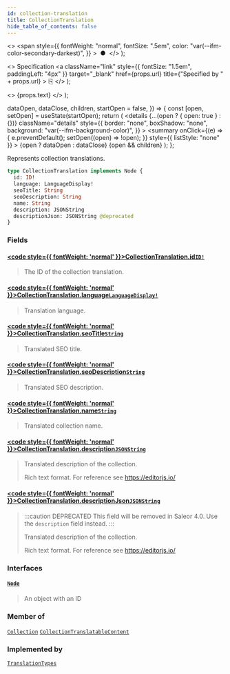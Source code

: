 ```yaml
---
id: collection-translation
title: CollectionTranslation
hide_table_of_contents: false
---
```


  <>
    <span
      style={{
        fontWeight: "normal",
        fontSize: ".5em",
        color: "var(--ifm-color-secondary-darkest)",
      }}
    >
      &nbsp;●&nbsp;
    </span>
  </>
);

  <>
    Specification
    <a
      className="link"
      style={{ fontSize: "1.5em", paddingLeft: "4px" }}
      target="\_blank"
      href={props.url}
      title={"Specified by " + props.url}
    >
      ⎘
    </a>
  </>
);

  <>
    <span className={props.class}>{props.text}</span>
  </>
);


  dataOpen,
  dataClose,
  children,
  startOpen = false,
}) => {
  const [open, setOpen] = useState(startOpen);
  return (
    <details
      {...(open ? { open: true } : {})}
      className="details"
      style={{
        border: "none",
        boxShadow: "none",
        background: "var(--ifm-background-color)",
      }}
    >
      <summary
        onClick={(e) => {
          e.preventDefault();
          setOpen((open) => !open);
        }}
        style={{ listStyle: "none" }}
      >
        {open ? dataOpen : dataClose}
      </summary>
      {open && children}
    </details>
  );
};

Represents collection translations.

```graphql
type CollectionTranslation implements Node {
  id: ID!
  language: LanguageDisplay!
  seoTitle: String
  seoDescription: String
  name: String
  description: JSONString
  descriptionJson: JSONString @deprecated
}
```

### Fields

#### [<code style={{ fontWeight: 'normal' }}>CollectionTranslation.<b>id</b></code>](#)<Bullet />[`ID!`](../../../api-reference/miscellaneous/scalars/id) <Badge class="badge badge--secondary" text="non-null"/> <Badge class="badge badge--secondary" text="scalar"/>

> The ID of the collection translation.

#### [<code style={{ fontWeight: 'normal' }}>CollectionTranslation.<b>language</b></code>](#)<Bullet />[`LanguageDisplay!`](../../../api-reference/miscellaneous/objects/language-display) <Badge class="badge badge--secondary" text="non-null"/> <Badge class="badge badge--secondary" text="object"/>

> Translation language.

#### [<code style={{ fontWeight: 'normal' }}>CollectionTranslation.<b>seoTitle</b></code>](#)<Bullet />[`String`](../../../api-reference/miscellaneous/scalars/string) <Badge class="badge badge--secondary" text="scalar"/>

> Translated SEO title.

#### [<code style={{ fontWeight: 'normal' }}>CollectionTranslation.<b>seoDescription</b></code>](#)<Bullet />[`String`](../../../api-reference/miscellaneous/scalars/string) <Badge class="badge badge--secondary" text="scalar"/>

> Translated SEO description.

#### [<code style={{ fontWeight: 'normal' }}>CollectionTranslation.<b>name</b></code>](#)<Bullet />[`String`](../../../api-reference/miscellaneous/scalars/string) <Badge class="badge badge--secondary" text="scalar"/>

> Translated collection name.

#### [<code style={{ fontWeight: 'normal' }}>CollectionTranslation.<b>description</b></code>](#)<Bullet />[`JSONString`](../../../api-reference/miscellaneous/scalars/jsonstring) <Badge class="badge badge--secondary" text="scalar"/>

> Translated description of the collection.
>
> Rich text format. For reference see https://editorjs.io/

#### [<code style={{ fontWeight: 'normal' }}>CollectionTranslation.<b>descriptionJson</b></code>](#)<Bullet />[`JSONString`](../../../api-reference/miscellaneous/scalars/jsonstring) <Badge class="badge badge--deprecated badge--secondary" text="deprecated"/> <Badge class="badge badge--secondary" text="scalar"/>

> :::caution DEPRECATED
> This field will be removed in Saleor 4.0. Use the `description` field instead.
> :::
>
> Translated description of the collection.
>
> Rich text format. For reference see https://editorjs.io/

### Interfaces

#### [`Node`](../../../api-reference/miscellaneous/interfaces/node) <Badge class="badge badge--secondary" text="interface"/>

> An object with an ID

### Member of

[`Collection`](../../../api-reference/products/objects/collection) <Badge class="badge badge--secondary" text="object"/><Bullet />[`CollectionTranslatableContent`](../../../api-reference/products/objects/collection-translatable-content) <Badge class="badge badge--secondary" text="object"/>

### Implemented by

[`TranslationTypes`](../../../api-reference/miscellaneous/unions/translation-types) <Badge class="badge badge--secondary" text="union"/>
